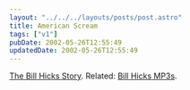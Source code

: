 ```yaml
---
layout: "../../../layouts/posts/post.astro"
title: American Scream
tags: ["v1"]
pubDate: 2002-05-26T12:55:49
updatedDate: 2002-05-26T12:55:49
---
```


[The Bill Hicks Story][1]. Related: [Bill Hicks MP3s][2].

[1]: http://www.amazon.co.uk/exec/obidos/ASIN/0380803771/ohsky "American Scream: The Bill Hicks Story at amazon.co.uk"
[2]: http://www.billhicks.co.uk/faithinaction/mp3s.html "The Stern-Pope Bill Hicks mp3 library"
